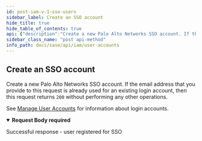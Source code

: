 ```yaml
---
id: post-iam-v-1-sso-users
sidebar_label: Create an SSO account
hide_title: true
hide_table_of_contents: true
api: {"description":"Create a new Palo Alto Networks SSO account. If the email address that you provide to this\nrequest is already used for an existing login account, then this request\nreturns `200` without performing any other operations.\n\nSee [Manage User Accounts](/sase/docs/user-accounts) \nfor information about login accounts.\n","operationId":"post-iam-v1-sso_users","requestBody":{"content":{"application/json":{"schema":{"description":"","properties":{"email":{"description":"The email address that you want to use to create this \nSSO user account.\n","example":"someemail33@somedomain.com","type":"string"},"firstname":{"description":"The user's familiar name.\n","example":"John","type":"string"},"lastname":{"description":"The user's surname, or family name.\n","example":"Smith","type":"string"}},"required":["email","firstname","lastname"],"title":"Root Type for user_register","type":"object"}}},"required":true},"responses":{"200":{"content":{"application/json":{}},"description":"Successful response - user registered for SSO"}},"security":[{"Bearer":[]}],"tags":["UserAccounts"],"parameters":[],"method":"post","path":"/iam/v1/sso_users","servers":[{"url":"https://api.sase.paloaltonetworks.com"}],"securitySchemes":{"Bearer":{"scheme":"bearer","type":"http"}},"jsonRequestBodyExample":{"email":"someemail33@somedomain.com","firstname":"John","lastname":"Smith"},"info":{"contact":{},"description":"Create Palo Alto Networks SSO accounts, and verify login accounts. \nA [login account](/sase/docs/user-accounts#log-in-accounts), \nas well as an [access policy](/sase/api/iam/access-policies), is required in order\nfor a user to gain access to Prisma SASE products for administrative\nor monitoring purposes.\n","title":"User Accounts","version":"1.0"},"postman":{"name":"Create an SSO account","description":{"content":"Create a new Palo Alto Networks SSO account. If the email address that you provide to this\nrequest is already used for an existing login account, then this request\nreturns `200` without performing any other operations.\n\nSee [Manage User Accounts](/sase/docs/user-accounts) \nfor information about login accounts.\n","type":"text/plain"},"url":{"path":["iam","v1","sso_users"],"host":["{{baseUrl}}"],"query":[],"variable":[]},"header":[{"key":"Content-Type","value":"application/json"},{"key":"Accept","value":"application/json"}],"method":"POST","body":{"mode":"raw","raw":"\"\"","options":{"raw":{"language":"json"}}},"auth":{"type":"bearer","bearer":[{"type":"any","value":"<Bearer Token>","key":"token"}]}}}
sidebar_class_name: "post api-method"
info_path: docs/sase/api/iam/user-accounts
---
```



## Create an SSO account



Create a new Palo Alto Networks SSO account. If the email address that you provide to this
request is already used for an existing login account, then this request
returns `200` without performing any other operations.

See [Manage User Accounts](/sase/docs/user-accounts) 
for information about login accounts.


<details style={{}} data-collapsed={false} open={true}><summary style={{"textAlign":"left"}}><strong>Request Body</strong><strong style={{"fontSize":"var(--ifm-code-font-size)","color":"var(--openapi-required)"}}> required</strong></summary><div style={{"textAlign":"left","marginLeft":"1rem"}}></div><ul style={{"marginLeft":"1rem"}}><SchemaItem collapsible={false} name={"email"} required={true} schemaDescription={"The email address that you want to use to create this \nSSO user account.\n"} schemaName={"string"} qualifierMessage={undefined}></SchemaItem><SchemaItem collapsible={false} name={"firstname"} required={true} schemaDescription={"The user's familiar name.\n"} schemaName={"string"} qualifierMessage={undefined}></SchemaItem><SchemaItem collapsible={false} name={"lastname"} required={true} schemaDescription={"The user's surname, or family name.\n"} schemaName={"string"} qualifierMessage={undefined}></SchemaItem></ul></details><div><ApiTabs><TabItem label={"200"} value={"200"}><div>

Successful response - user registered for SSO

</div><div></div></TabItem></ApiTabs></div>
      